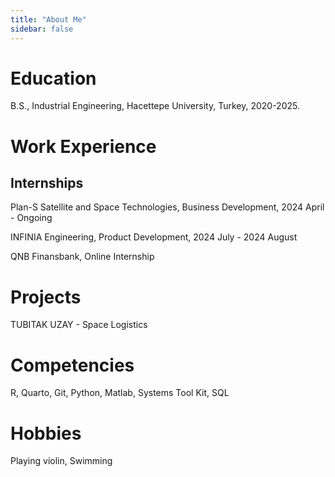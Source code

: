 ```yaml
---
title: "About Me"
sidebar: false 
---
```


# Education

B.S., Industrial Engineering, Hacettepe University, Turkey, 2020-2025.

# Work Experience

## Internships

Plan-S Satellite and Space Technologies, Business Development, 2024 April - Ongoing

INFINIA Engineering, Product Development, 2024 July - 2024 August

QNB Finansbank, Online Internship

# Projects

TUBITAK UZAY - Space Logistics 

# Competencies

R, Quarto, Git, Python, Matlab, Systems Tool Kit, SQL

# Hobbies

Playing violin, Swimming